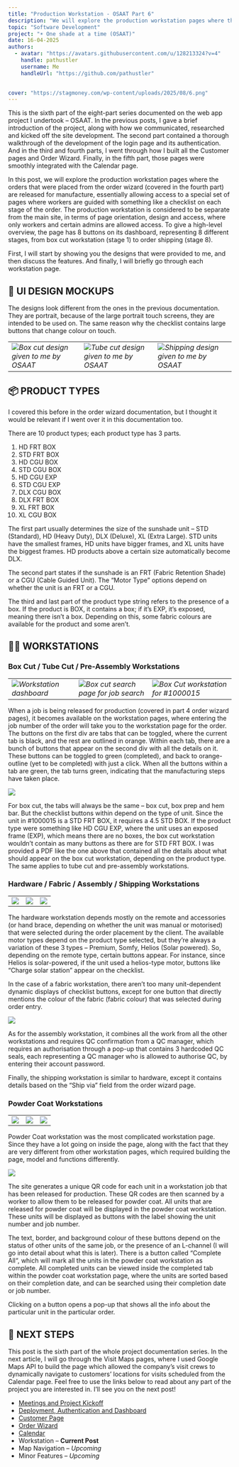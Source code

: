 ```yaml
---
title: "Production Workstation - OSAAT Part 6"
description: "We will explore the production workstation pages where the orders that were placed are released for manufacture, essentially allowing access to a special set of pages where workers are guided"
topic: "Software Development"
project: "☀️ One shade at a time (OSAAT)"
date: 16-04-2025
authors:
  - avatar: "https://avatars.githubusercontent.com/u/128213324?v=4"
    handle: pathustler
    username: Me
    handleUrl: "https://github.com/pathustler"

    
cover: "https://stagmoney.com/wp-content/uploads/2025/08/6.png"
---
```


This is the sixth part of the eight-part series documented on the web app project I undertook – OSAAT. In the previous posts, I gave a brief introduction of the project, along with how we communicated, researched and kicked off the site development. The second part contained a thorough walkthrough of the development of the login page and its authentication. And in the third and fourth parts, I went through how I built all the Customer pages and Order Wizard. Finally, in the fifth part, those pages were smoothly integrated with the Calendar page.

In this post, we will explore the production workstation pages where the orders that were placed from the order wizard (covered in the fourth part) are released for manufacture, essentially allowing access to a special set of pages where workers are guided with something like a checklist on each stage of the order. The production workstation is considered to be separate from the main site, in terms of page orientation, design and access, where only workers and certain admins are allowed access. To give a high-level overview, the page has 8 buttons on its dashboard, representing 8 different stages, from box cut workstation (stage 1) to order shipping (stage 8).

First, I will start by showing you the designs that were provided to me, and then discuss the features. And finally, I will briefly go through each workstation page.

## 🎨 UI DESIGN MOCKUPS

The designs look different from the ones in the previous documentation. They are portrait, because of the large portrait touch screens, they are intended to be used on. The same reason why the checklist contains large buttons that change colour on touch.

| | | |
| --- | --- | --- |
| ![](https://stagmoney.com/wp-content/uploads/2025/08/Screenshot-2025-08-05-at-4.18.17-PM.png)*Box cut design given to me by OSAAT* | ![](https://stagmoney.com/wp-content/uploads/2025/08/Screenshot-2025-08-05-at-4.20.50-PM.png)*Tube cut design given to me by OSAAT* | ![](https://stagmoney.com/wp-content/uploads/2025/08/Screenshot-2025-08-05-at-4.21.38-PM.png)*Shipping design given to me by OSAAT* |


## 📦 PRODUCT TYPES

I covered this before in the order wizard documentation, but I thought it would be relevant if I went over it in this documentation too.

There are 10 product types; each product type has 3 parts.

1. HD FRT BOX
2. STD FRT BOX
3. HD CGU BOX
4. STD CGU BOX
5. HD CGU EXP
6. STD CGU EXP
7. DLX CGU BOX
8. DLX FRT BOX
9. XL FRT BOX
10. XL CGU BOX

The first part usually determines the size of the sunshade unit – STD (Standard), HD (Heavy Duty), DLX (Deluxe), XL (Extra Large). STD units have the smallest frames, HD units have bigger frames, and XL units have the biggest frames. HD products above a certain size automatically become DLX.

The second part states if the sunshade is an FRT (Fabric Retention Shade) or a CGU (Cable Guided Unit). The “Motor Type” options depend on whether the unit is an FRT or a CGU.

The third and last part of the product type string refers to the presence of a box. If the product is BOX, it contains a box; if it’s EXP, it’s exposed, meaning there isn’t a box. Depending on this, some fabric colours are available for the product and some aren’t.

## 🧑‍🏭 WORKSTATIONS

### Box Cut / Tube Cut / Pre-Assembly Workstations

| | | |
| --- | --- | --- |
| ![](https://stagmoney.com/wp-content/uploads/2025/08/Screenshot-2025-08-07-at-3.50.46-PM-570x1024.png)*Workstation dashboard* | ![](https://stagmoney.com/wp-content/uploads/2025/08/Screenshot-2025-08-07-at-3.50.22-PM-570x1024.png)*Box cut search page for job search* | ![](https://stagmoney.com/wp-content/uploads/2025/08/Screenshot-2025-08-07-at-3.56.21-PM-570x1024.png)*Box Cut workstation for #1000015* |

When a job is being released for production (covered in part 4 order wizard pages), it becomes available on the workstation pages, where entering the job number of the order will take you to the workstation page for the order. The buttons on the first div are tabs that can be toggled, where the current tab is black, and the rest are outlined in orange. Within each tab, there are a bunch of buttons that appear on the second div with all the details on it. These buttons can be toggled to green (completed), and back to orange-outline (yet to be completed) with just a click. When all the buttons within a tab are green, the tab turns green, indicating that the manufacturing steps have taken place.

![](https://stagmoney.com/wp-content/uploads/2025/08/Screenshot-2025-08-07-at-4.24.08-PM-2048x1196.png)

For box cut, the tabs will always be the same – box cut, box prep and hem bar. But the checklist buttons within depend on the type of unit. Since the unit in #1000015 is a STD FRT BOX, it requires a 4.5 STD BOX. If the product type were something like HD CGU EXP, where the unit uses an exposed frame (EXP), which means there are no boxes, the box cut workstation wouldn’t contain as many buttons as there are for STD FRT BOX. I was provided a PDF like the one above that contained all the details about what should appear on the box cut workstation, depending on the product type. The same applies to tube cut and pre-assembly workstations.

### Hardware / Fabric / Assembly / Shipping Workstations

| | | |
| --- | --- | --- |
| ![](https://stagmoney.com/wp-content/uploads/2025/08/Screenshot-2025-08-07-at-4.30.53-PM-570x1024.png) | ![](https://stagmoney.com/wp-content/uploads/2025/08/Screenshot-2025-08-07-at-4.31.21-PM-557x1024.png) | ![](https://stagmoney.com/wp-content/uploads/2025/08/Screenshot-2025-08-07-at-4.43.26-PM-557x1024.png) |

The hardware workstation depends mostly on the remote and accessories (or hand brace, depending on whether the unit was manual or motorised) that were selected during the order placement by the client. The available motor types depend on the product type selected, but they’re always a variation of these 3 types – Premium, Somfy, Helios (Solar powered). So, depending on the remote type, certain buttons appear. For instance, since Helios is solar-powered, if the unit used a helios-type motor, buttons like “Charge solar station” appear on the checklist.

In the case of a fabric workstation, there aren’t too many unit-dependent dynamic displays of checklist buttons, except for one button that directly mentions the colour of the fabric (fabric colour) that was selected during order entry.

![](https://stagmoney.com/wp-content/uploads/2025/08/Screenshot-2025-08-07-at-4.47.25-PM-1024x650.png)

As for the assembly workstation, it combines all the work from all the other workstations and requires QC confirmation from a QC manager, which requires an authorisation through a pop-up that contains 3 hardcoded QC seals, each representing a QC manager who is allowed to authorise QC, by entering their account password.

Finally, the shipping workstation is similar to hardware, except it contains details based on the “Ship via” field from the order wizard page.

### Powder Coat Workstations

| | | |
| --- | --- | --- |
| ![](https://stagmoney.com/wp-content/uploads/2025/08/Screenshot-2025-08-08-at-6.10.29-PM-551x1024.png) | ![](https://stagmoney.com/wp-content/uploads/2025/08/Screenshot-2025-08-08-at-6.11.12-PM-551x1024.png) | ![](https://stagmoney.com/wp-content/uploads/2025/08/Screenshot-2025-08-08-at-6.12.09-PM-551x1024.png) | 

Powder Coat workstation was the most complicated workstation page. Since they have a lot going on inside the page, along with the fact that they are very different from other workstation pages, which required building the page, model and functions differently.

![](https://stagmoney.com/wp-content/uploads/2025/08/Screenshot-2025-08-08-at-6.16.27-PM-1024x948.png)

The site generates a unique QR code for each unit in a workstation job that has been released for production. These QR codes are then scanned by a worker to allow them to be released for powder coat. All units that are released for powder coat will be displayed in the powder coat workstation. These units will be displayed as buttons with the label showing the unit number and job number.

The text, border, and background colour of these buttons depend on the status of other units of the same job, or the presence of an L-channel (I will go into detail about what this is later). There is a button called “Complete All“, which will mark all the units in the powder coat workstation as complete. All completed units can be viewed inside the completed tab within the powder coat workstation page, where the units are sorted based on their completion date, and can be searched using their completion date or job number.

Clicking on a button opens a pop-up that shows all the info about the particular unit in the particular order.

## 🔮 NEXT STEPS

This post is the sixth part of the whole project documentation series. In the next article, I will go through the Visit Maps pages, where I used Google Maps API to build the page which allowed the company’s visit crews to dynamically navigate to customers’ locations for visits scheduled from the Calendar page. Feel free to use the links below to read about any part of the project you are interested in. I’ll see you on the next post!


  - [Meetings and Project Kickoff](https://patlog.vercel.app/blog/OSAAT1)
  - [Deployment, Authentication and Dashboard](https://patlog.vercel.app/blog/OSAAT2)
  - [Customer Page](https://patlog.vercel.app/blog/OSAAT3)
  - [Order Wizard](https://patlog.vercel.app/blog/OSAAT4)
  - [Calendar](https://patlog.vercel.app/blog/OSAAT4)
  - Workstation – **Current Post**
  - Map Navigation – *Upcoming*
  - Minor Features – *Upcoming*
